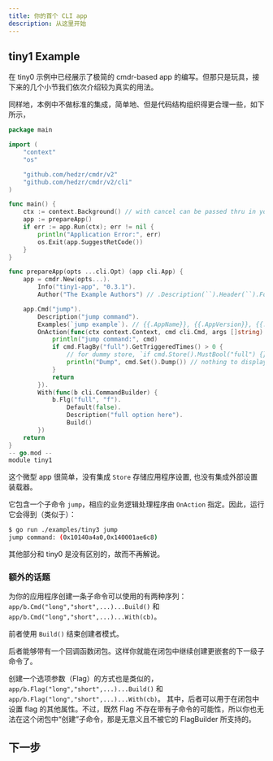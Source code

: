 ```yaml
---
title: 你的首个 CLI app
description: 从这里开始
---
```


## tiny1 Example

在 tiny0 示例中已经展示了极简的 cmdr-based app 的编写。但那只是玩具，接下来的几个小节我们依次介绍较为真实的用法。

同样地，本例中不做标准的集成，简单地、但是代码结构组织得更合理一些，如下所示，

```go title="./examples/tiny1/main.go"
package main

import (
	"context"
	"os"

	"github.com/hedzr/cmdr/v2"
	"github.com/hedzr/cmdr/v2/cli"
)

func main() {
	ctx := context.Background() // with cancel can be passed thru in your actions
	app := prepareApp()
	if err := app.Run(ctx); err != nil {
		println("Application Error:", err)
		os.Exit(app.SuggestRetCode())
	}
}

func prepareApp(opts ...cli.Opt) (app cli.App) {
	app = cmdr.New(opts...).
		Info("tiny1-app", "0.3.1").
		Author("The Example Authors") // .Description(``).Header(``).Footer(``)

	app.Cmd("jump").
		Description("jump command").
		Examples(`jump example`). // {{.AppName}}, {{.AppVersion}}, {{.DadCommands}}, {{.Commands}}, ...
		OnAction(func(ctx context.Context, cmd cli.Cmd, args []string) (err error) {
			println("jump command:", cmd)
			if cmd.FlagBy("full").GetTriggeredTimes() > 0 {
				// for dummy store, `if cmd.Store().MustBool("full") {}` cannot work
				println("Dump", cmd.Set().Dump()) // nothing to display since a dummy store created
			}
			return
		}).
		With(func(b cli.CommandBuilder) {
			b.Flg("full", "f").
				Default(false).
				Description("full option here").
				Build()
		})
	return
}
-- go.mod --
module tiny1
```

这个微型 app 很简单，没有集成 `Store` 存储应用程序设置, 也没有集成外部设置装载器。

它包含一个子命令 `jump`，相应的业务逻辑处理程序由 `OnAction` 指定。因此，运行它会得到（类似于）：

```bash
$ go run ./examples/tiny3 jump
jump command: (0x10140a4a0,0x140001ae6c8)
```

其他部分和 tiny0 是没有区别的，故而不再解说。

### 额外的话题

为你的应用程序创建一条子命令可以使用的有两种序列：`app/b.Cmd("long","short",...)...Build()` 和 `app/b.Cmd("long","short",...)...With(cb)`。

前者使用 `Build()` 结束创建者模式。

后者能够带有一个回调函数闭包。这样你就能在闭包中继续创建更嵌套的下一级子命令了。

创建一个选项参数（Flag）的方式也是类似的，`app/b.Flag("long","short",...)...Build()` 和 `app/b.Flag("long","short",...)...With(cb)`。
其中，后者可以用于在闭包中设置 flag 的其他属性。不过，既然 Flag 不存在带有子命令的可能性，所以你也无法在这个闭包中“创建”子命令，那是无意义且不被它的 FlagBuilder 所支持的。

## 下一步

<Cards>
  <Card title="更简单的写法" href="./g02-concise-version" />
</Cards>

